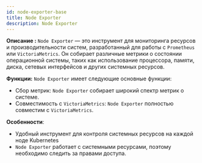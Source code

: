 ```yaml
---
id: node-exporter-base
title: Node Exporter
description: Node Exporter
---
```


**Описание :** `Node Exporter` — это инструмент для мониторинга ресурсов и производительности систем, разработанный для работы с `Prometheus` или `VictoriaMetrics`. Он собирает различные метрики о состоянии операционной системы, таких как использование процессора, памяти, диска, сетевых интерфейсов и других системных ресурсов.


**Функции:** `Node Exporter` имеет следующие основные функции:

* Сбор метрик: `Node Exporter` собирает широкий спектр метрик о системе.
* Совместимость с `VictoriaMetrics`: `Node Exporter` полностью совместим с `VictoriaMetrics`.

**Особенности**:
* Удобный инструмент для контроля системных ресурсов на каждой ноде Kubernetes
* `Node Exporter` работает с системными ресурсами, поэтому необходимо следить за правами доступа.

